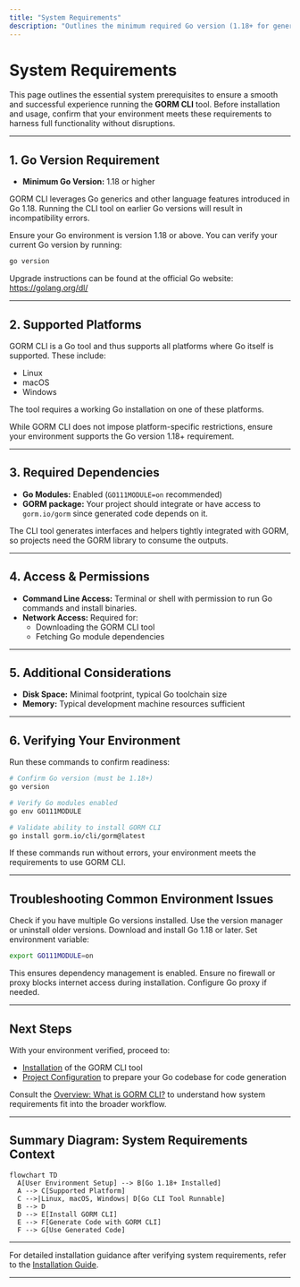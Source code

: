 ```yaml
---
title: "System Requirements"
description: "Outlines the minimum required Go version (1.18+ for generics), supported platforms, and any important prerequisites for running GORM CLI. This ensures users are set up for a hassle-free start."
---
```


# System Requirements

This page outlines the essential system prerequisites to ensure a smooth and successful experience running the **GORM CLI** tool. Before installation and usage, confirm that your environment meets these requirements to harness full functionality without disruptions.

---

## 1. Go Version Requirement

- **Minimum Go Version:** 1.18 or higher

GORM CLI leverages Go generics and other language features introduced in Go 1.18. Running the CLI tool on earlier Go versions will result in incompatibility errors.

<Tip>
Ensure your Go environment is version 1.18 or above. You can verify your current Go version by running:

```bash
go version
```

Upgrade instructions can be found at the official Go website: https://golang.org/dl/
</Tip>

---

## 2. Supported Platforms

GORM CLI is a Go tool and thus supports all platforms where Go itself is supported. These include:

- Linux
- macOS
- Windows

The tool requires a working Go installation on one of these platforms.

<Info>
While GORM CLI does not impose platform-specific restrictions, ensure your environment supports the Go version 1.18+ requirement.
</Info>

---

## 3. Required Dependencies

- **Go Modules:** Enabled (`GO111MODULE=on` recommended)
- **GORM package:** Your project should integrate or have access to `gorm.io/gorm` since generated code depends on it.

The CLI tool generates interfaces and helpers tightly integrated with GORM, so projects need the GORM library to consume the outputs.

---

## 4. Access & Permissions

- **Command Line Access:** Terminal or shell with permission to run Go commands and install binaries.
- **Network Access:** Required for:
  - Downloading the GORM CLI tool
  - Fetching Go module dependencies

---

## 5. Additional Considerations

- **Disk Space:** Minimal footprint, typical Go toolchain size
- **Memory:** Typical development machine resources sufficient

---

## 6. Verifying Your Environment

Run these commands to confirm readiness:

```bash
# Confirm Go version (must be 1.18+)
go version

# Verify Go modules enabled
go env GO111MODULE

# Validate ability to install GORM CLI
go install gorm.io/cli/gorm@latest
```

If these commands run without errors, your environment meets the requirements to use GORM CLI.

---

## Troubleshooting Common Environment Issues

<AccordionGroup title="Common Setup Issues and Fixes">
<Accordion title="Go version below 1.18">
Check if you have multiple Go versions installed. Use the version manager or uninstall older versions. Download and install Go 1.18 or later.
</Accordion>
<Accordion title="Go modules disabled or unset">
Set environment variable:

```bash
export GO111MODULE=on
```

This ensures dependency management is enabled.
</Accordion>
<Accordion title="Network access denied when fetching tool">
Ensure no firewall or proxy blocks internet access during installation. Configure Go proxy if needed.
</Accordion>
</AccordionGroup>

---

## Next Steps

With your environment verified, proceed to:

- [Installation](../setup-prerequisites/installation) of the GORM CLI tool
- [Project Configuration](../first-steps/project-configuration) to prepare your Go codebase for code generation

Consult the [Overview: What is GORM CLI?](../../overview/intro-value/what-is-gorm-cli) to understand how system requirements fit into the broader workflow.


---

## Summary Diagram: System Requirements Context
```mermaid
flowchart TD
  A[User Environment Setup] --> B[Go 1.18+ Installed]
  A --> C[Supported Platform]
  C -->|Linux, macOS, Windows| D[Go CLI Tool Runnable]
  B --> D
  D --> E[Install GORM CLI]
  E --> F[Generate Code with GORM CLI]
  F --> G[Use Generated Code]
```


---

For detailed installation guidance after verifying system requirements, refer to the [Installation Guide](/getting-started/setup-prerequisites/installation).



---